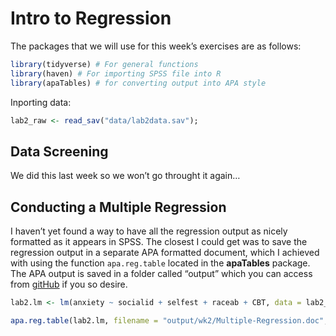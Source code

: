 # Intro to Regression
The packages that we will use for this week's exercises are as follows:
```r
library(tidyverse) # For general functions
library(haven) # For importing SPSS file into R
library(apaTables) # for converting output into APA style
```

Inporting data:
```r
lab2_raw <- read_sav("data/lab2data.sav");
```

## Data Screening {-}
We did this last week so we won't go throught it again...

## Conducting a Multiple Regression
I haven't yet found a way to have all the regression output as nicely formatted as it appears in SPSS.  The closest I could get was to save the regression output in a separate APA formatted document, which I achieved with using the function <code>apa.reg.table</code> located in the **apaTables** package.  The APA output is saved in a folder called "output" which you can access from <a href = https://github.com/ajmackay/PSY40001.git>gitHub</a> if you so desire.

```r
lab2.lm <- lm(anxiety ~ socialid + selfest + raceab + CBT, data = lab2_raw); #Saving Linear Model in lab2.lm object

apa.reg.table(lab2.lm, filename = "output/wk2/Multiple-Regression.doc", table.number = 4)

```

